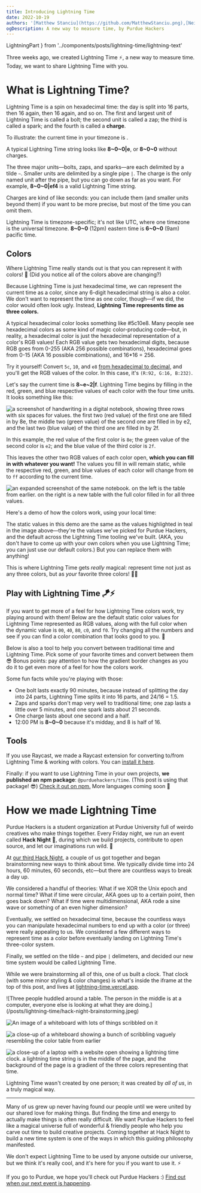 ```yaml
---
title: Introducing Lightning Time
date: 2022-10-19
authors: '[Matthew Stanciu](https://github.com/MatthewStanciu.png),[Neil](https://media.discordapp.net/attachments/1014720593607802972/1031424440308879451/unknown.png),[Reece Ausmus](https://media.discordapp.net/attachments/905833672849113113/1031582305686405171/image0.jpg),[Jack](https://media.discordapp.net/attachments/905833672849113113/1032443205318361209/discordred.png)'
ogDescription: A new way to measure time, by Purdue Hackers
---
```


  LightningPart
} from '../components/posts/lightning-time/lightning-text'

<LightningTimeProvider>

<Clock />

Three weeks ago, we created <span className="lightning-gradient">Lightning Time</span> ⚡️, a new way to measure time. Today, we want to share Lightning Time with you.

# What is Lightning Time?

Lightning Time is a spin on hexadecimal time: the day is split into 16 parts, then 16 again, then 16 again, and so on. The first and largest
unit of Lightning Time is called a <span className="bolt">bolt</span>; the second unit is called a <span className="zap">zap</span>; the third is called a <span className="spark">spark</span>; and the fourth is
called a **charge**.

To illustrate: the current time in your timezone is <ColoredLightningString />.

A typical Lightning Time string looks like **8~0~0|e**, or **8~0~0** without charges.

The three major units—bolts, zaps, and sparks—are each delimited by a tilde `~`. Smaller units are delimited by a single pipe `|`.
The charge is the only named unit after the pipe, but you can go down as far as you want. For example, **8~0~0|ef4** is a
valid Lightning Time string.

Charges are kind of like seconds: you can include them (and smaller units beyond them) if you want to be more precise,
but most of the time you can omit them.

Lightning Time is timezone-specific; it's not like UTC, where one timezone is the universal timezone.
**8~0~0** (12pm) eastern time is **6~0~0** (9am) pacific time.

## Colors

Where Lightning Time really stands out is that you can represent it with colors! 🌈
(Did you notice all of the colors above are changing?)

Because Lightning Time is just hexadecimal time, we can represent the current time as a color,
since any 6-digit hexadecimal string is also a color. We don't want to represent the time as one color, though—if we did,
the color would often look ugly. Instead, **Lightning Time represents time as three colors.**

A typical hexadecimal color looks something like <span className="font-bold text-[#5c10e8]">#5c10e8</span>. Many people see hexadecimal colors as some kind of magic color-producing code—but,
in reality, a hexadecimal color is just the hexadecimal representation of a color's RGB values! Each RGB value gets two hexadecimal digits,
because RGB goes from 0-255 (AKA 256 possible combinations), hexadecimal goes from 0-15 (AKA 16 possible combinations),
and 16\*16 = 256.

Try it yourself! Convert `5c`, `10`, and `e8` [from hexadecimal to decimal](https://www.rapidtables.com/convert/number/hex-to-decimal.html),
and you'll get the RGB values of the color. In this case, it's `(R:92, G:16, B:232)`.

Let's say the current time is **8~e~2|f**. Lightning Time begins by filling in the red, green, and blue respective values of
each color with the four time units. It looks something like this:

![a screenshot of handwriting in a digital notebook, showing three rows with six spaces for values. the first two (red value) of the
first one are filled in by 8e, the middle two (green value) of the second one are filled in by e2, and the last two (blue value)
of the third one are filled in by 2f.](/posts/lightning-time/colors-unfilled.jpeg)

In this example, the red value of the first color is `8e`; the green value of the second color is `e2`; and the blue value
of the third color is `2f`.

This leaves the other two RGB values of each color open, **which you can fill in with whatever you want!** The values you
fill in will remain static, while the respective red, green, and blue values of each color will change from `00` to `ff` according
to the current time.

![an expanded screenshot of the same notebook. on the left is the table from earlier. on the right is a new table with the
full color filled in for all three values.](/posts/lightning-time/colors-filled.jpeg)

Here's a demo of how the colors work, using your local time:

<ColorsDemo />

The static values in this demo are the same as the values highlighted in teal in the image above—they're the values
we've picked for Purdue Hackers, and the default across the Lightning Time tooling we've built. (AKA, you don't have to come up
with your own colors when you use Lightning Time; you can just use our default colors.) But you can replace them with anything!

This is where Lightning Time gets _really_ magical: represent time not just as any three colors, but as _your_ favorite three colors! 🤯✨

## Play with Lightning Time 🪁⚡️

If you want to get more of a feel for how Lightning Time colors work, try playing around with them! Below are the default static color
values for Lightning Time represented as RGB values, along with the full color when the dynamic value is
`00`, `40`, `80`, `c0`, and `f0`. Try changing all the numbers and see if you can find a color combination that looks good to you. 🌈

<div className="flex flex-col md:flex-row gap-4 font-main mx-auto">
  <ColorToy part={LightningPart.Bolt} defaultValues={[161, 0]} />
  <ColorToy part={LightningPart.Zap} defaultValues={[50, 214]} />
  <ColorToy part={LightningPart.Spark} defaultValues={[246, 133]} />
</div>

Below is also a tool to help you convert between traditional time and Lightning Time. Pick some of your favorite times and convert
between them 😎 Bonus points: pay attention to how the gradient border changes as you do it to get even more of a feel for how
the colors work.

<div className="flex flex-col md:flex-row gap-4 mx-auto">
  <ConvertToLightning />
  <ConvertFromLightning />
</div>

Some fun facts while you're playing with those:

- One bolt lasts exactly 90 minutes, because instead of splitting the day into 24 parts, Lightning Time splits it into 16 parts, and 24/16 = 1.5.
- Zaps and sparks don't map very well to traditional time; one zap lasts a little over 5 minutes, and one spark lasts about 21 seconds.
- One charge lasts about one second and a half.
- 12:00 PM is **8~0~0** because it's midday, and 8 is half of 16.

## Tools

If you use Raycast, we made a Raycast extension for converting to/from Lightning Time &
working with colors. You can [install it here](https://github.com/MatthewStanciu/raycast-lightning-time).

Finally: if you want to use Lightning Time in your own projects, **we published an npm package**: `@purduehackers/time`.
(This post is using that package! 😎) [Check it out on npm.](https://www.npmjs.com/package/@purduehackers/time) More languages coming soon 👀

# How we made Lightning Time

Purdue Hackers is a student organization at Purdue University full of weirdo creatives who make things together. Every Friday night,
we run an event called **Hack Night** 🌙, during which we build projects, contribute to open source, and let our imaginations
run wild. 🧠

At [our third Hack Night](https://events.purduehackers.com/hack-night-03), a couple of us got together and began brainstorming
new ways to think about time. We typically divide time into 24 hours, 60 minutes, 60 seconds, etc—but there are countless ways
to break a day up.

We considered a handful of theories: What if we XOR the Unix epoch and normal time? What if time were circular, AKA goes up to
a certain point, then goes back down? What if time were multidimensional, AKA rode a sine wave or something of an even higher dimension?

Eventually, we settled on hexadecimal time, because the countless ways you can manipulate hexadecimal numbers
to end up with a color (<span className="lightning-gradient">or three</span>) were really appealing to us.
We considered a few different ways to represent time as a color before eventually landing on Lightning Time's three-color system.

Finally, we settled on the tilde `~` and pipe `|` delimeters, and decided our new time system would be called Lightning Time.

While we were brainstorming all of this, one of us built a clock. That clock (with some minor styling & color changes) is what's
inside the iframe at the top of this post, and lives at [lightning-time.vercel.app](https://lightning-time.vercel.app).

<div className="grid grid-cols-2 gap-2">
  ![Three people huddled around a table. The person in the middle is at a
  computer, everyone else is looking at what they are
  doing.](/posts/lightning-time/hack-night-brainstorming.jpeg)

![An image of a whiteboard with lots of things scribbled on it](/posts/lightning-time/whiteboard.jpeg)

![a close-up of a whiteboard showing a bunch of scribbling vaguely resembling the color
  table from earlier](/posts/lightning-time/color-system-whiteboard.jpeg)

![a close-up of a laptop with a website open showing a lightning time clock. a lightning time string is in the
  middle of the page, and the background of the page is a gradient of the three colors representing
  that time.](/posts/lightning-time/original-clock.jpeg)

</div>

Lightning Time wasn't created by one person; it was created by _all of us_, in a truly magical way.

---

Many of us grew up never having found our people until we were united by our shared love for making things. But finding the time and
energy to actually make things is often really difficult. We want Purdue Hackers to feel like a
magical universe full of wonderful & friendly people who help you carve out time to build creative projects.
Coming together at Hack Night to build a new time system is one of the ways in which this guiding philosophy
manifested.

We don't expect Lightning Time to be used by anyone outside our universe, but we think it's really cool, and it's here for you
if you want to use it. ⚡️

If you go to Purdue, we hope you'll check out Purdue Hackers :)
[Find out when our next event is happening](https://events.purduehackers.com).

</LightningTimeProvider>
